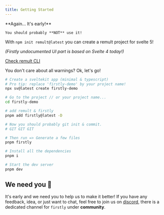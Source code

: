 ```yaml
---
title: Getting Started
---
```



<Aside type="danger">
	**Again... It's early!**

    You should probably **NOT** use it!

</Aside>

<Aside type="caution">

With `npm init remult@latest` you can create a remult project for svelte 5!

_(Firstly undocumented UI part is based on Svelte 4 today!)_

[Check remult CLI](https://remult.dev/docs/creating-a-project)

</Aside>

You don't care about all warnings? Ok, let's go!

```bash
# Create a sveltekit app (minimal & typescript)
# Pro tip: replace 'firstly-demo' by your project name!
npx sv@latest create firstly-demo

# Go to the project // or your project name...
cd firstly-demo

# add remult & firstly
pnpm add firstly@latest -D

# Now you should probably git init & commit.
# GIT GIT GIT

# Then run => Generate a few files
pnpm firstly

# Install all the dependencies
pnpm i

# Start the dev server
pnpm dev
```

## We need you 🫵

It's early and we need you to help us to make it better! If you have any feedback, idea, or just
want to chat, feel free to join us on [discord](https://discord.gg/GXHk7ZfuG5), there is a dedicated
channel for `firstly` under **community**.
